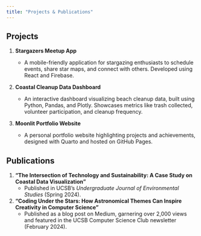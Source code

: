 ```yaml
---
title: "Projects & Publications"
---
```


## Projects

1.  **Stargazers Meetup App**

    -   A mobile-friendly application for stargazing enthusiasts to schedule events, share star maps, and connect with others. Developed using React and Firebase.

2.  **Coastal Cleanup Data Dashboard**

    -   An interactive dashboard visualizing beach cleanup data, built using Python, Pandas, and Plotly. Showcases metrics like trash collected, volunteer participation, and cleanup frequency.

3.  **Moonlit Portfolio Website**

    -   A personal portfolio website highlighting projects and achievements, designed with Quarto and hosted on GitHub Pages.

## Publications

1.  **"The Intersection of Technology and Sustainability: A Case Study on Coastal Data Visualization"**
    -   Published in UCSB’s *Undergraduate Journal of Environmental Studies* (Spring 2024).
2.  **"Coding Under the Stars: How Astronomical Themes Can Inspire Creativity in Computer Science"**
    -   Published as a blog post on Medium, garnering over 2,000 views and featured in the UCSB Computer Science Club newsletter (February 2024).
